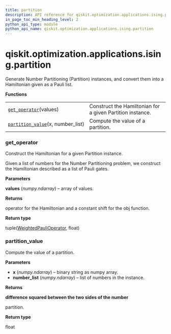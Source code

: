 ```yaml
---
title: partition
description: API reference for qiskit.optimization.applications.ising.partition
in_page_toc_min_heading_level: 2
python_api_type: module
python_api_name: qiskit.optimization.applications.ising.partition
---
```


<span id="qiskit-optimization-applications-ising-partition" />

# qiskit.optimization.applications.ising.partition

Generate Number Partitioning (Partition) instances, and convert them into a Hamiltonian given as a Pauli list.

**Functions**

|                                                                                                                                                                            |                                                           |
| -------------------------------------------------------------------------------------------------------------------------------------------------------------------------- | --------------------------------------------------------- |
| [`get_operator`](#qiskit.optimization.applications.ising.partition.get_operator "qiskit.optimization.applications.ising.partition.get_operator")(values)                   | Construct the Hamiltonian for a given Partition instance. |
| [`partition_value`](#qiskit.optimization.applications.ising.partition.partition_value "qiskit.optimization.applications.ising.partition.partition_value")(x, number\_list) | Compute the value of a partition.                         |

### get\_operator

<Function id="qiskit.optimization.applications.ising.partition.get_operator" github="https://github.com/qiskit-community/qiskit-aqua/tree/stable/0.9/qiskit/optimization/applications/ising/partition.py" signature="get_operator(values)">
  Construct the Hamiltonian for a given Partition instance.

  Given a list of numbers for the Number Partitioning problem, we construct the Hamiltonian described as a list of Pauli gates.

  **Parameters**

  **values** (*numpy.ndarray*) – array of values.

  **Returns**

  operator for the Hamiltonian and a constant shift for the obj function.

  **Return type**

  tuple([WeightedPauliOperator](qiskit.aqua.operators.legacy.WeightedPauliOperator "qiskit.aqua.operators.legacy.WeightedPauliOperator"), float)
</Function>

### partition\_value

<Function id="qiskit.optimization.applications.ising.partition.partition_value" github="https://github.com/qiskit-community/qiskit-aqua/tree/stable/0.9/qiskit/optimization/applications/ising/partition.py" signature="partition_value(x, number_list)">
  Compute the value of a partition.

  **Parameters**

  *   **x** (*numpy.ndarray*) – binary string as numpy array.
  *   **number\_list** (*numpy.ndarray*) – list of numbers in the instance.

  **Returns**

  **difference squared between the two sides of the number**

  partition.

  **Return type**

  float
</Function>

